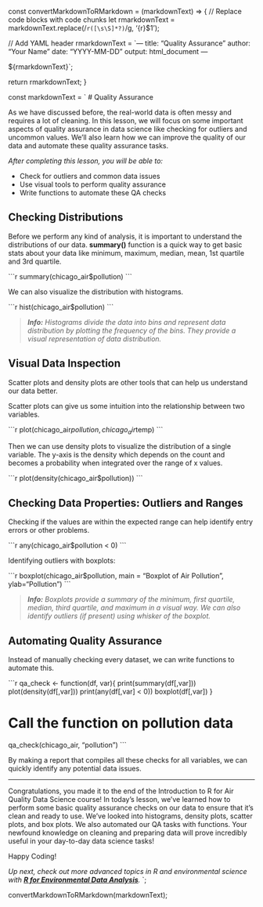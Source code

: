 const convertMarkdownToRMarkdown = (markdownText) => {
  // Replace code blocks with code chunks
  let rmarkdownText = markdownText.replace(/```r([\s\S]*?)```/g, '{r}\n$1\n{r}\n');
  
  // Add YAML header
  rmarkdownText = `---
title: "Quality Assurance"
author: "Your Name"
date: "YYYY-MM-DD"
output: html_document
---

${rmarkdownText}`;

  return rmarkdownText;
}

const markdownText = `
# Quality Assurance

As we have discussed before, the real-world data is often messy and requires a lot of cleaning. In this lesson, we will focus on some important aspects of quality assurance in data science like checking for outliers and uncommon values. We'll also learn how we can improve the quality of our data and automate these quality assurance tasks.

_After completing this lesson, you will be able to:_

- Check for outliers and common data issues
- Use visual tools to perform quality assurance
- Write functions to automate these QA checks

## Checking Distributions

Before we perform any kind of analysis, it is important to understand the distributions of our data. **summary()** function is a quick way to get basic stats about your data like minimum, maximum, median, mean, 1st quartile and 3rd quartile.

\`\`\`r
summary(chicago_air$pollution)
\`\`\`

We can also visualize the distribution with histograms.

\`\`\`r
hist(chicago_air$pollution)
\`\`\`

> _**Info:** Histograms divide the data into bins and represent data distribution by plotting the frequency of the bins. They provide a visual representation of data distribution._

## Visual Data Inspection

Scatter plots and density plots are other tools that can help us understand our data better.

Scatter plots can give us some intuition into the relationship between two variables.

\`\`\`r
plot(chicago_air$pollution, chicago_air$temp)
\`\`\`

Then we can use density plots to visualize the distribution of a single variable. The y-axis is the density which depends on the count and becomes a probability when integrated over the range of x values.

\`\`\`r
plot(density(chicago_air$pollution))
\`\`\`

## Checking Data Properties: Outliers and Ranges

Checking if the values are within the expected range can help identify entry errors or other problems.

\`\`\`r
any(chicago_air$pollution < 0)
\`\`\`

Identifying outliers with boxplots:

\`\`\`r
boxplot(chicago_air$pollution, main = "Boxplot of Air Pollution", ylab="Pollution")
\`\`\`

> _**Info:** Boxplots provide a summary of the minimum, first quartile, median, third quartile, and maximum in a visual way. We can also identify outliers (if present) using whisker of the boxplot._

## Automating Quality Assurance

Instead of manually checking every dataset, we can write functions to automate this.

\`\`\`r
qa_check <- function(df, var){
  print(summary(df[,var]))
  plot(density(df[,var]))
  print(any(df[,var] < 0))
  boxplot(df[,var])
}

# Call the function on pollution data
qa_check(chicago_air, "pollution")
\`\`\`

By making a report that compiles all these checks for all variables, we can quickly identify any potential data issues.

---

Congratulations, you made it to the end of the Introduction to R for Air Quality Data Science course! In today's lesson, we've learned how to perform some basic quality assurance checks on our data to ensure that it's clean and ready to use. We've looked into histograms, density plots, scatter plots, and box plots. We also automated our QA tasks with functions. Your newfound knowledge on cleaning and preparing data will prove incredibly useful in your day-to-day data science tasks!

Happy Coding!

_Up next, check out more advanced topics in R and environmental science with **[R for Environmental Data Analysis](../r-for-environmental-data-analysis/readme.md)**._
`;

convertMarkdownToRMarkdown(markdownText);